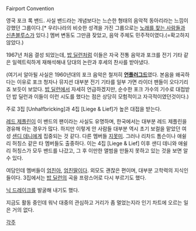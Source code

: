 Fairport Convention

영국 포크 록 밴드. 사실 밴드라는 개념보다는 느슨한 형태의 음악적 동아리라는 느낌이 강했던 그룹이다.[* 우리나라의 비슷한 성격을 가진 그룹으로는 [[노래를 찾는 사람들]]과 [[신촌블루스]]가 있다.] 멤버 변동도 그만큼 잦았고, 음악 주체도 민주적이였다.(=확고하지 않았다.)

1967년 처음 결성 되었는데, [[밥 딜런]]처럼 이들은 자국 전통 음악과 포크를 전기 기타 같은 일렉트릭하게 재해석해내 당대의 논란과 후세의 찬사를 받아냈다. 

(여기서 알아될 사실은 1960년대의 포크 음악은 철저히 '''[[언플러그드]]'''였다. 본음을 왜곡하다는 이유로 포크 청자나 뮤지션 대부분 전기 기타를 일부 가면 라이더 팬들이 오다기리 죠 보듯이 보았다. [[밥 딜런]]에서 자세히 언급하겠지만, 순수한 포크 가수의 기수로 대접받던 밥 딜런과 이들이 이런 시도를 했다는 점은 상당히 모험적이고 자극적이였던것이다.)

주로 3집 [Unhalfbricking]과 4집 [Liege & Lief]가 높은 대접을 받는다.

[[레드 제플린]]이 이 밴드의 팬이라는 사실도 유명하며, 한국에서는 대부분 레드 제플린을 경유해 아는 경우가 많다. 하지만 이렇게 안 사람들 대부분 역시 초기 보컬을 맡았던 여성 [[샌디 데니]]에게 집중되는 것 같다. 다른 멤버들 [[지못미]]. 그러나 리차드 톰슨이나 애쉴리 허칭스 같은 타 멤버들도 출중하다. 이는 4집 [Liege & Lief] 이후 샌디 데니와 애쉴리 허칭스가 모두 밴드를 나갔고, 그 후 이만한 앨범을 만들지 못하고 있는 것을 보면 알 수 있다.

여담인데 멤버들이 [[엄친아]], [[엄친딸]]이다. 외모도 괜찮은 편이며, 대부분 고학력의 지식인들이다. 3집에서는 [[밥 딜런]]의 곡을 프랑스어로 다시 부르기도 했다.

[[닉 드레이크]]를 발굴해 내기도 했다.

지금도 활동 중인데 워낙 대중의 관심하고 거리가 좀 멀었는지라 인기 차트에 오르는 일은 거의 없다.


[[각주]]

